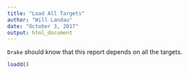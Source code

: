 ```yaml
---
title: "Load All Targets"
author: "Will Landau"
date: "October 3, 2017"
output: html_document
---
```


`Drake` should know that this report depends on all the targets.

```r
loadd()
```
